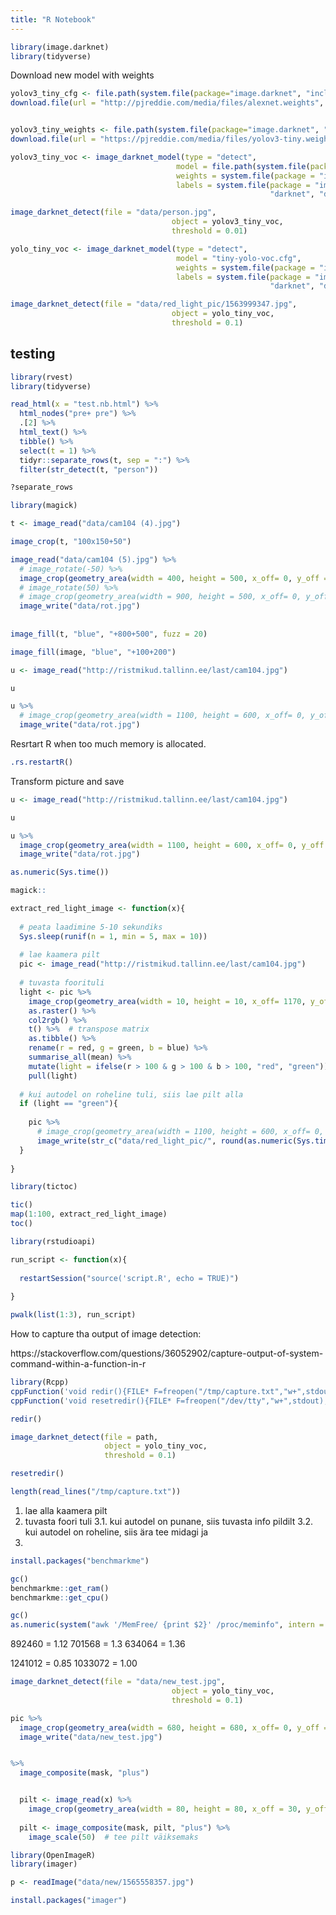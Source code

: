 ```yaml
---
title: "R Notebook"
---
```




```r
library(image.darknet)
library(tidyverse)
```


Download  new model with weights
```r
yolov3_tiny_cfg <- file.path(system.file(package="image.darknet", "include", "darknet", "cfg"), "yolov3-tiny.cfg")
download.file(url = "http://pjreddie.com/media/files/alexnet.weights", destfile = yolov3_tiny_cfg)


yolov3_tiny_weights <- file.path(system.file(package="image.darknet", "models"), "yolov3-tiny.weights")
download.file(url = "https://pjreddie.com/media/files/yolov3-tiny.weights", destfile = yolov3_tiny_weights)
```



```r
yolov3_tiny_voc <- image_darknet_model(type = "detect", 
                                     model = file.path(system.file(package="image.darknet", "include", "darknet", "cfg"), "yolo.cfg"), 
                                     weights = system.file(package = "image.darknet", "models", "yolo.weights"),
                                     labels = system.file(package = "image.darknet", "include", 
                                                          "darknet", "data", "coco.names"))
```

```r
image_darknet_detect(file = "data/person.jpg", 
                                    object = yolov3_tiny_voc,
                                    threshold = 0.01)
```



```r
yolo_tiny_voc <- image_darknet_model(type = "detect", 
                                     model = "tiny-yolo-voc.cfg", 
                                     weights = system.file(package = "image.darknet", "models", "tiny-yolo-voc.weights"),
                                     labels = system.file(package = "image.darknet", "include", 
                                                          "darknet", "data", "voc.names"))
```

```r
image_darknet_detect(file = "data/red_light_pic/1563999347.jpg", 
                                    object = yolo_tiny_voc,
                                    threshold = 0.1)
```


## testing

```r
library(rvest)
library(tidyverse)

read_html(x = "test.nb.html") %>% 
  html_nodes("pre+ pre") %>% 
  .[2] %>% 
  html_text() %>% 
  tibble() %>% 
  select(t = 1) %>% 
  tidyr::separate_rows(t, sep = ":") %>% 
  filter(str_detect(t, "person"))

?separate_rows
```



```r
library(magick)
```


```r
t <- image_read("data/cam104 (4).jpg")


```

```r
image_crop(t, "100x150+50")

image_read("data/cam104 (5).jpg") %>% 
  # image_rotate(-50) %>% 
  image_crop(geometry_area(width = 400, height = 500, x_off= 0, y_off = 100)) %>% 
  # image_rotate(50) %>% 
  # image_crop(geometry_area(width = 900, height = 500, x_off= 0, y_off = 0))
  image_write("data/rot.jpg")
  
  
image_fill(t, "blue", "+800+500", fuzz = 20)
```

```r
image_fill(image, "blue", "+100+200")
```

```r
u <- image_read("http://ristmikud.tallinn.ee/last/cam104.jpg")

u

u %>% 
  # image_crop(geometry_area(width = 1100, height = 600, x_off= 0, y_off = 250)) %>% 
  image_write("data/rot.jpg")
```


Resrtart R when too much memory is allocated.
```r
.rs.restartR()  
```



Transform picture and save
```r
u <- image_read("http://ristmikud.tallinn.ee/last/cam104.jpg")

u

u %>% 
  image_crop(geometry_area(width = 1100, height = 600, x_off= 0, y_off = 250)) %>%
  image_write("data/rot.jpg")

as.numeric(Sys.time())

magick::
```


```r
extract_red_light_image <- function(x){
  
  # peata laadimine 5-10 sekundiks
  Sys.sleep(runif(n = 1, min = 5, max = 10))
  
  # lae kaamera pilt
  pic <- image_read("http://ristmikud.tallinn.ee/last/cam104.jpg")
  
  # tuvasta foorituli
  light <- pic %>% 
    image_crop(geometry_area(width = 10, height = 10, x_off= 1170, y_off = 375)) %>% 
    as.raster() %>% 
    col2rgb() %>% 
    t() %>%  # transpose matrix
    as.tibble() %>% 
    rename(r = red, g = green, b = blue) %>% 
    summarise_all(mean) %>% 
    mutate(light = ifelse(r > 100 & g > 100 & b > 100, "red", "green")) %>% 
    pull(light)
  
  # kui autodel on roheline tuli, siis lae pilt alla
  if (light == "green"){
      
    pic %>% 
      # image_crop(geometry_area(width = 1100, height = 600, x_off= 0, y_off = 250)) %>%
      image_write(str_c("data/red_light_pic/", round(as.numeric(Sys.time()), 0), ".jpg"))
  }
  
}
```

```r
library(tictoc)
```


```r
tic()
map(1:100, extract_red_light_image)
toc()
```




```r
library(rstudioapi)

run_script <- function(x){
  
  restartSession("source('script.R', echo = TRUE)")
  
}

pwalk(list(1:3), run_script)

```






How to capture tha output of image detection:

https://stackoverflow.com/questions/36052902/capture-output-of-system-command-within-a-function-in-r
```r
library(Rcpp)
cppFunction('void redir(){FILE* F=freopen("/tmp/capture.txt","w+",stdout);}')
cppFunction('void resetredir(){FILE* F=freopen("/dev/tty","w+",stdout);}')
```

```r

redir()

image_darknet_detect(file = path, 
                     object = yolo_tiny_voc,
                     threshold = 0.1)

resetredir()
```

```r
length(read_lines("/tmp/capture.txt"))
```


1. lae alla kaamera pilt
2. tuvasta foori tuli
3.1. kui autodel on punane, siis tuvasta info pildilt
3.2. kui autodel on roheline, siis ära tee midagi ja
4. 


```r
install.packages("benchmarkme")
```


```r
gc()
benchmarkme::get_ram()
benchmarkme::get_cpu()

gc()
as.numeric(system("awk '/MemFree/ {print $2}' /proc/meminfo", intern = TRUE))
```


892460 = 1.12
701568 = 1.3
634064 = 1.36

1241012 = 0.85
1033072 = 1.00




```r
image_darknet_detect(file = "data/new_test.jpg", 
                                    object = yolo_tiny_voc,
                                    threshold = 0.1)
```


```r



pic %>%
  image_crop(geometry_area(width = 680, height = 680, x_off= 0, y_off = 200)) %>% 
  image_write("data/new_test.jpg")


%>% 
  image_composite(mask, "plus")


  pilt <- image_read(x) %>% 
    image_crop(geometry_area(width = 80, height = 80, x_off = 30, y_off = 10))
  
  pilt <- image_composite(mask, pilt, "plus") %>% 
    image_scale(50)  # tee pilt väiksemaks
```

```r
library(OpenImageR)
library(imager)
```

```r
p <- readImage("data/new/1565558357.jpg")
```


```r
install.packages("imager")
```

